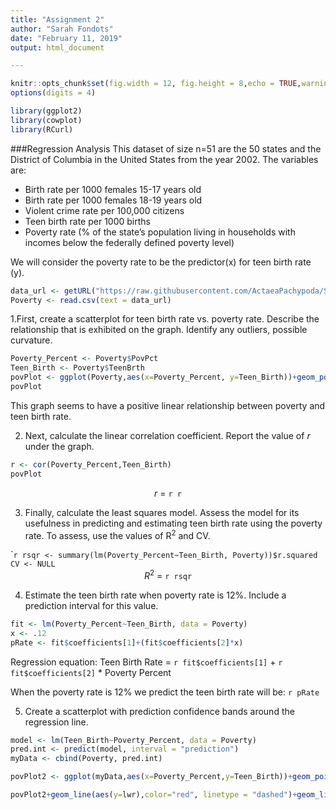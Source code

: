```yaml
---
title: "Assignment 2"
author: "Sarah Fondots"
date: "February 11, 2019"
output: html_document

---
```

```r
knitr::opts_chunk$set(fig.width = 12, fig.height = 8,echo = TRUE,warning = FALSE,message = FALSE)
options(digits = 4)
```
```r
library(ggplot2)
library(cowplot)
library(RCurl)
```

###Regression Analysis
This dataset of size n=51 are the 50 states and the District of Columbia in the United States from the year 2002.  The variables are:

* Birth rate per 1000 females 15-17 years old  
* Birth rate per 1000 females 18-19 years old  
* Violent crime rate per 100,000 citizens  
* Teen birth rate per 1000 births  
* Poverty rate (% of the state's population living in households with incomes below the federally defined poverty level)  

We will consider the poverty rate to be the predictor(x) for teen birth rate (y).

```r
data_url <- getURL("https://raw.githubusercontent.com/ActaeaPachypoda/STA319/master/Data/Poverty.csv")
Poverty <- read.csv(text = data_url)
```

1.First, create a scatterplot for teen birth rate vs. poverty rate.  Describe the relationship that is exhibited on the graph. Identify any outliers, possible curvature.  

```r
Poverty_Percent <- Poverty$PovPct
Teen_Birth <- Poverty$TeenBrth
povPlot <- ggplot(Poverty,aes(x=Poverty_Percent, y=Teen_Birth))+geom_point(size=2.5)
povPlot
```
This graph seems to have a positive linear relationship between poverty and teen birth rate.

2. Next, calculate the linear correlation coefficient.  Report the value of *r* under the graph.  

```r
r <- cor(Poverty_Percent,Teen_Birth)
povPlot
```
<center> *r* = `r r` </center>  
  
3. Finally, calculate the least squares model.  Assess the model for its usefulness in predicting and estimating teen birth rate using the poverty rate. To assess, use the values of R^2^ and CV.  

````r
rsqr <- summary(lm(Poverty_Percent~Teen_Birth, Poverty))$r.squared
CV <- NULL
```
<center> $R^2$ = `r rsqr` </center>
4. Estimate the teen birth rate when poverty rate is 12%.  Include a prediction interval for this value.  

```r
fit <- lm(Poverty_Percent~Teen_Birth, data = Poverty)
x <- .12
pRate <- fit$coefficients[1]+(fit$coefficients[2]*x)
```
Regression equation: Teen Birth Rate = `r fit$coefficients[1]` + `r fit$coefficients[2]` * Poverty Percent  

When the poverty rate is 12% we predict the teen birth rate will be: `r pRate`  

5. Create a scatterplot with prediction confidence bands around the regression line.  
```r
model <- lm(Teen_Birth~Poverty_Percent, data = Poverty)
pred.int <- predict(model, interval = "prediction")
myData <- cbind(Poverty, pred.int)

povPlot2 <- ggplot(myData,aes(x=Poverty_Percent,y=Teen_Birth))+geom_point(size=2.5)+stat_smooth(method = "lm")

povPlot2+geom_line(aes(y=lwr),color="red", linetype = "dashed")+geom_line(aes(y=upr), color = "red", linetype = "dashed")

```